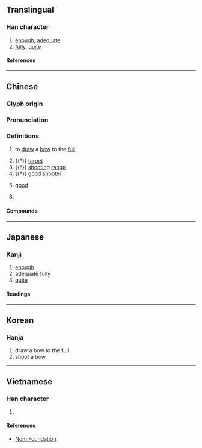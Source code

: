 {{character info/new}}
==Translingual==

===Han character===
{{Han char|rn=57|rad=弓|as=10|sn=13|four=47247|canj=GNHNE,XGNHN|ids=⿹𣪊弓}}

# [[enough]], [[adequate]]
# [[fully]], [[quite]]

====References====
{{Han ref|kx=0360.290|dkj=09844|dj=0678.200|hdz=32161.090|uh=5F40}}

----

==Chinese==
{{zh-forms}}

===Glyph origin===
{{Han etym}}

===Pronunciation===
{{zh-pron
|m=gòu
|c=gau3
|mc=y
|oc=y
|cat=v,n,a
}}

===Definitions===
{{zh-hanzi}}

# {{lb|zh|literary}} to [[draw]] a [[bow]] to the [[full]]
# {{†}} [[target]]
# {{†}} [[shooting]] [[range]]
# {{†}} [[good]] [[shooter]]
# {{zh-hg}} [[good]]
# {{lb|zh|literary}} {{zh-alt-form|夠}}

====Compounds====
{{zh-der|不彀味|張羅彀弓|入彀|彀中|彀率|不能彀|彀者|不彀|機彀|英雄入彀|能彀|落彀}}

----

==Japanese==

===Kanji===
{{ja-kanji|grade=|rs=弓10}}

# [[enough]]
# adequate fully
# [[quite]]

====Readings====
{{ja-readings
|on=こう, く
}}

----

==Korean==

===Hanja===
{{ko-hanja|구}}

# draw a bow to the full
# shoot a bow

----

==Vietnamese==

===Han character===
{{vi-readings|rs=弓10|reading=cấu}}

# {{rfdef|vi|sort=弓10}}

====References====
* [http://nomfoundation.org/common/nom_details.php?codepoint=5f40 Nom Foundation]